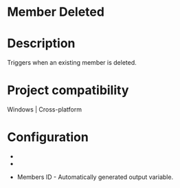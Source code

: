 ﻿# Member Deleted

# Description

Triggers when an existing member is deleted.

# Project compatibility

Windows | Cross-platform

# Configuration

* 
* 





* Members ID - Automatically generated output variable.
